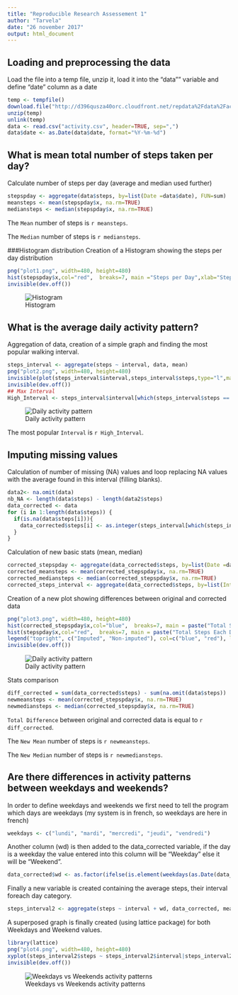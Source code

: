 ```yaml
---
title: "Reproducible Research Assessement 1"
author: "Tarvela"
date: "26 november 2017"
output: html_document
---
```



## Loading and preprocessing the data
Load the file into a temp file, unzip it, load it into the "data"" variable and define "date" column as a date
```r
temp <- tempfile()
download.file("http://d396qusza40orc.cloudfront.net/repdata%2Fdata%2Factivity.zip",temp)
unzip(temp)
unlink(temp)
data <- read.csv("activity.csv", header=TRUE, sep=",")
data$date <- as.Date(data$date, format="%Y-%m-%d")
```



## What is mean total number of steps taken per day?
Calculate number of steps per day (average and median used further)
```r
stepspday <- aggregate(data$steps, by=list(Date =data$date), FUN=sum)
meansteps <- mean(stepspday$x, na.rm=TRUE)
mediansteps <- median(stepspday$x, na.rm=TRUE)
```

The `Mean` number of steps is `r meansteps`.

The `Median` number of steps is `r mediansteps`.

###Histogram distribution
Creation of a Histogram showing the steps per day distribution
```r
png("plot1.png", width=480, height=480)
hist(stepspday$x,col="red",  breaks=7, main ="Steps per Day",xlab="Steps per Day")
invisible(dev.off())
```

![Histogram](Figure/plot1.png) 



## What is the average daily activity pattern?
Aggregation of data, creation of a simple graph and finding the most popular walking interval.
```r
steps_interval <- aggregate(steps ~ interval, data, mean)
png("plot2.png", width=480, height=480)
invisible(plot(steps_interval$interval,steps_interval$steps,type="l",main ="Average steps per interval",xlab="Interval", ylab="Average steps"))
invisible(dev.off())
## Max Interval
High_Interval <- steps_interval$interval[which(steps_interval$steps == max(steps_interval$steps))]
```

![Daily activity pattern](Figure/plot2.png) 

The most popular `Interval` is `r High_Interval`.


## Imputing missing values
Calculation of number of missing (NA) values and loop replacing NA values with the average found in this interval (filling blanks).
```r
data2<- na.omit(data)
nb_NA <- length(data$steps) - length(data2$steps)
data_corrected <- data
for (i in 1:length(data$steps)) {
  if(is.na(data$steps[i])){
    data_corrected$steps[i] <- as.integer(steps_interval[which(steps_interval$interval == data_corrected$interval[i]),][2])
  }
}
```
Calculation of new basic stats (mean, median)
```r
corrected_stepspday <- aggregate(data_corrected$steps, by=list(Date =data$date), FUN=sum)
corrected_meansteps <- mean(corrected_stepspday$x, na.rm=TRUE)
corrected_mediansteps <- median(corrected_stepspday$x, na.rm=TRUE)
corrected_steps_interval <- aggregate(data_corrected$steps, by=list(Interval =data_corrected$interval), FUN=mean, na.rm=TRUE)
```

Creation of a new plot showing differences between original and corrected data 

```r
png("plot3.png", width=480, height=480)
hist(corrected_stepspday$x,col="blue",  breaks=7, main = paste("Total Steps Each Day"),xlab="Steps per Day")
hist(stepspday$x,col="red",  breaks=7, main = paste("Total Steps Each Day"),xlab="Steps per Day",add=T)
legend("topright", c("Imputed", "Non-imputed"), col=c("blue", "red"), lwd=10)
invisible(dev.off())
```
![Daily activity pattern](Figure/plot3.png) 


Stats comparison
```r
diff_corrected = sum(data_corrected$steps) - sum(na.omit(data$steps))
newmeansteps <- mean(corrected_stepspday$x, na.rm=TRUE)
newmediansteps <- median(corrected_stepspday$x, na.rm=TRUE)

```
`Total Difference` between original and corrected data is equal to  `r diff_corrected`.

The `New Mean` number of steps is `r newmeansteps`.

The `New Median` number of steps is `r newmediansteps`.


## Are there differences in activity patterns between weekdays and weekends?
In order to define weekdays and weekends we first need to tell the program which days are weekdays (my system is in french, so weekdays are here in french)
```r
weekdays <- c("lundi", "mardi", "mercredi", "jeudi", "vendredi")
```

Another column (wd) is then added to the data_corrected variable, if the day is a weekday the value entered into this column will be "Weekday" else it will be "Weekend".

```r
data_corrected$wd <- as.factor(ifelse(is.element(weekdays(as.Date(data_corrected$date)),weekdays), "Weekday", "Weekend"))
```

Finally a new variable is created containing the average steps, their interval foreach day category.
```r
steps_interval2 <- aggregate(steps ~ interval + wd, data_corrected, mean)
```

A superposed graph is finally created (using lattice package) for both Weekdays and Weekend values.
```r
library(lattice)
png("plot4.png", width=480, height=480)
xyplot(steps_interval2$steps ~ steps_interval2$interval|steps_interval2$wd, main="Average Steps per Day by Interval",xlab="Interval", ylab="Steps",layout=c(1,2), col="black", type="l")
invisible(dev.off())
```
![Weekdays vs Weekends activity patterns](Figure/plot4.png) 
